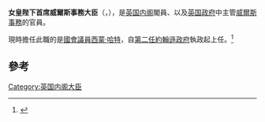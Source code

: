 {{Multiple issues|
{{Expand language|1=en|time=2020-10-12T13:04:37+00:00}}
{{Refimprove|time=2020-10-12T13:04:37+00:00}}
}}
{{noteTA|G1=PoliticiansUK|G2=UK Places}}
{{Infobox Political post
| post = <br>{{small|威爾斯事務大臣}}
| body = [[联合王国|联合王国]]
| flag = 
| flagsize = 
| flagcaption = 
| insignia = Royal Coat of Arms of the United Kingdom (HM Government).svg
| insigniacaption = [[英国政府|英国政府]]所使用的皇室紋章
| department = [[威爾斯事務大臣辦公室|威爾斯事務大臣辦公室]]
| image = File:Official portrait of Simon Hart.jpg
| alt = 
| incumbent = [[西蒙·哈特|西蒙·哈特]]
| incumbentsince = 2019年12月16日
| style = [[非常尊敬的|非常尊敬的]]<small>（正式前缀）</small>
| residence = 
| status = {{hlist|{{le|政府大臣|Minister of the Crown}}|[[內閣大臣_(英國)|內閣大臣]]}}
| nominator = 
| nominatorpost = 
| appointer = [[英国君主|英国君主]]
| appointer_qualified = （在諮詢[[英国首相|英揆]]後）
| termlength = [[等候女皇發落#官员任命|由女王陛下酌情決定]]
| first = {{le|吉姆·格里菲斯|Jim Griffiths}}
| constituting_instrument = 
| formation = 1964年10月18日
| last = 
| abolished = 
| succession = 
| deputy = 
| salary = 
| website = {{url|https://www.gov.uk/government/organisations/office-of-the-secretary-of-state-for-wales|www.gov.uk/}}
}}
{{PoliticsUK}}
'''女皇陛下首席威爾斯事務大臣'''（{{lang-en|Her Majesty's Principal Secretary of State for Wales}}，{{lang-cy|Ysgrifennydd Gwladol Cymru}}），是[[英国内阁|英国内阁]]閣員、以及[[英国政府|英国政府]]中主管[[威爾斯事務大臣辦公室|威爾斯事務]]的官員。

現時擔任此職的是[[國會議員_(英國)|國會議員]][[西蒙·哈特|西蒙·哈特]]，自[[第二次約翰遜內閣|第二任約翰遜政府]]執政起上任。<ref>{{cite web|url=https://www.bbc.co.uk/news/uk-wales-politics-50809649|title=Cabinet reshuffle: Simon Hart appointed new Welsh secretary|website=BBC News|access-date=2019-12-17|language=en|archive-date=2021-01-11|archive-url=https://web.archive.org/web/20210111034758/https://www.bbc.co.uk/news/uk-wales-politics-50809649|dead-url=no}}</ref>
== 參考 ==
{{reflist}}

{{英國內閣大臣}}

{{Portal bar|政治|英國}}

[[Category:英国内阁大臣|Category:英国内阁大臣]]
{{UK-stub}}
{{bio-stub}}